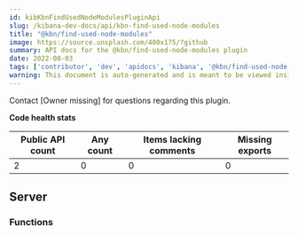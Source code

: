 ```yaml
---
id: kibKbnFindUsedNodeModulesPluginApi
slug: /kibana-dev-docs/api/kbn-find-used-node-modules
title: "@kbn/find-used-node-modules"
image: https://source.unsplash.com/400x175/?github
summary: API docs for the @kbn/find-used-node-modules plugin
date: 2022-08-03
tags: ['contributor', 'dev', 'apidocs', 'kibana', '@kbn/find-used-node-modules']
warning: This document is auto-generated and is meant to be viewed inside our experimental, new docs system. Reach out in #docs-engineering for more info.
---
```




Contact [Owner missing] for questions regarding this plugin.

**Code health stats**

| Public API count  | Any count | Items lacking comments | Missing exports |
|-------------------|-----------|------------------------|-----------------|
| 2 | 0 | 0 | 0 |

## Server

### Functions
<DocDefinitionList data={kbnFindUsedNodeModulesObj.server.functions}/>

